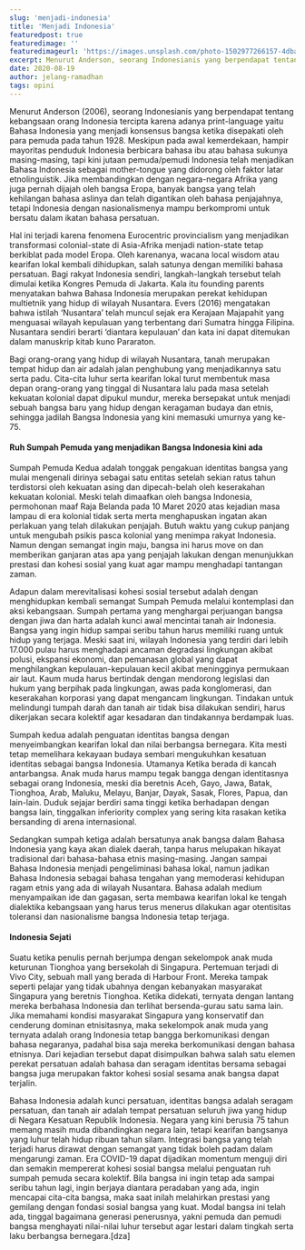 ```yaml
---
slug: 'menjadi-indonesia'
title: 'Menjadi Indonesia'
featuredpost: true
featuredimage: ''
featuredimageurl: 'https://images.unsplash.com/photo-1502977266157-4dbae1582d9f?ixid=MXwxMjA3fDB8MHxzZWFyY2h8Mzh8fGluZG9uZXNpYSUyMGZsYWd8ZW58MHx8MHw%3D&ixlib=rb-1.2.1&auto=format&fit=crop&w=500&q=60'
excerpt: Menurut Anderson, seorang Indonesianis yang berpendapat tentang kebangsaan orang Indonesia tercipta karena adanya print-language yaitu Bahasa Indonesia.
date: 2020-08-19
author: jelang-ramadhan
tags: opini
---
```


Menurut Anderson (2006), seorang Indonesianis yang berpendapat tentang kebangsaan orang Indonesia tercipta karena adanya print-language yaitu Bahasa Indonesia yang menjadi konsensus bangsa ketika disepakati oleh para pemuda pada tahun 1928. Meskipun pada awal kemerdekaan, hampir mayoritas penduduk Indonesia berbicara bahasa ibu atau bahasa sukunya masing-masing, tapi kini jutaan pemuda/pemudi Indonesia telah menjadikan Bahasa Indonesia sebagai mother-tongue yang didorong oleh faktor latar etnolinguistik. Jika membandingkan dengan negara-negara Afrika yang juga pernah dijajah oleh bangsa Eropa, banyak bangsa yang telah kehilangan bahasa aslinya dan telah digantikan oleh bahasa penjajahnya, tetapi Indonesia dengan nasionalismenya mampu berkompromi untuk bersatu dalam ikatan bahasa persatuan.

Hal ini terjadi karena fenomena Eurocentric provincialism yang menjadikan transformasi colonial-state di Asia-Afrika menjadi nation-state tetap berkiblat pada model Eropa. Oleh karenanya, wacana local wisdom atau kearifan lokal kembali dihidupkan, salah satunya dengan memiliki bahasa persatuan. Bagi rakyat Indonesia sendiri, langkah-langkah tersebut telah dimulai ketika Kongres Pemuda di Jakarta. Kala itu founding parents menyatakan bahwa Bahasa Indonesia merupakan perekat kehidupan multietnik yang hidup di wilayah Nusantara. Evers (2016) mengatakan bahwa istilah ‘Nusantara’ telah muncul sejak era Kerajaan Majapahit yang menguasai wilayah kepulauan yang terbentang dari Sumatra hingga Filipina. Nusantara sendiri berarti ‘diantara kepulauan’ dan kata ini dapat ditemukan dalam manuskrip kitab kuno Pararaton.

Bagi orang-orang yang hidup di wilayah Nusantara, tanah merupakan tempat hidup dan air adalah jalan penghubung yang menjadikannya satu serta padu. Cita-cita luhur serta kearifan lokal turut membentuk masa depan orang-orang yang tinggal di Nusantara lalu pada masa setelah kekuatan kolonial dapat dipukul mundur, mereka bersepakat untuk menjadi sebuah bangsa baru yang hidup dengan keragaman budaya dan etnis, sehingga jadilah Bangsa Indonesia yang kini memasuki umurnya yang ke-75.

#### Ruh Sumpah Pemuda yang menjadikan Bangsa Indonesia kini ada

Sumpah Pemuda Kedua adalah tonggak pengakuan identitas bangsa yang mulai mengenali dirinya sebagai satu entitas setelah sekian ratus tahun terdistorsi oleh kekuatan asing dan dipecah-belah oleh keserakahan kekuatan kolonial. Meski telah dimaafkan oleh bangsa Indonesia, permohonan maaf Raja Belanda pada 10 Maret 2020 atas kejadian masa lampau di era kolonial tidak serta merta menghapuskan ingatan akan perlakuan yang telah dilakukan penjajah. Butuh waktu yang cukup panjang untuk mengubah psikis pasca kolonial yang menimpa rakyat Indonesia. Namun dengan semangat ingin maju, bangsa ini harus move on dan memberikan ganjaran atas apa yang penjajah lakukan dengan menunjukkan prestasi dan kohesi sosial yang kuat agar mampu menghadapi tantangan zaman.

Adapun dalam merevitalisasi kohesi sosial tersebut adalah dengan menghidupkan kembali semangat Sumpah Pemuda melalui kontemplasi dan aksi kebangsaan. Sumpah pertama yang menghargai perjuangan bangsa dengan jiwa dan harta adalah kunci awal mencintai tanah air Indonesia. Bangsa yang ingin hidup sampai seribu tahun harus memiliki ruang untuk hidup yang terjaga. Meski saat ini, wilayah Indonesia yang terdiri dari lebih 17.000 pulau harus menghadapi ancaman degradasi lingkungan akibat polusi, ekspansi ekonomi, dan pemanasan global yang dapat menghilangkan kepulauan-kepulauan kecil akibat meningginya permukaan air laut. Kaum muda harus bertindak dengan mendorong legislasi dan hukum yang berpihak pada lingkungan, awas pada konglomerasi, dan keserakahan korporasi yang dapat mengancam lingkungan. Tindakan untuk melindungi tumpah darah dan tanah air tidak bisa dilakukan sendiri, harus dikerjakan secara kolektif agar kesadaran dan tindakannya berdampak luas.

Sumpah kedua adalah penguatan identitas bangsa dengan menyeimbangkan kearifan lokal dan nilai berbangsa bernegara. Kita mesti tetap memelihara kekayaan budaya sembari mengukuhkan kesatuan identitas sebagai bangsa Indonesia. Utamanya Ketika berada di kancah antarbangsa. Anak muda harus mampu tegak bangga dengan identitasnya sebagai orang Indonesia, meski dia beretnis Aceh, Gayo, Jawa, Batak, Tionghoa, Arab, Maluku, Melayu, Banjar, Dayak, Sasak, Flores, Papua, dan lain-lain. Duduk sejajar berdiri sama tinggi ketika berhadapan dengan bangsa lain, tinggalkan inferiority complex yang sering kita rasakan ketika bersanding di arena internasional.

Sedangkan sumpah ketiga adalah bersatunya anak bangsa dalam Bahasa Indonesia yang kaya akan dialek daerah, tanpa harus melupakan hikayat tradisional dari bahasa-bahasa etnis masing-masing. Jangan sampai Bahasa Indonesia menjadi pengeliminasi bahasa lokal, namun jadikan Bahasa Indonesia sebagai bahasa tengahan yang memoderasi kehidupan ragam etnis yang ada di wilayah Nusantara. Bahasa adalah medium menyampaikan ide dan gagasan, serta membawa kearifan lokal ke tengah dialektika kebangsaan yang harus terus menerus dilakukan agar otentisitas toleransi dan nasionalisme bangsa Indonesia tetap terjaga.

#### Indonesia Sejati

Suatu ketika penulis pernah berjumpa dengan sekelompok anak muda keturunan Tionghoa yang bersekolah di Singapura. Pertemuan terjadi di Vivo City, sebuah mall yang berada di Harbour Front. Mereka tampak seperti pelajar yang tidak ubahnya dengan kebanyakan masyarakat Singapura yang beretnis Tionghoa. Ketika didekati, ternyata dengan lantang mereka berbahasa Indonesia dan terlihat bersenda-gurau satu sama lain. Jika memahami kondisi masyarakat Singapura yang konservatif dan cenderung dominan etnisitasnya, maka sekelompok anak muda yang ternyata adalah orang Indonesia tetap bangga berkomunikasi dengan bahasa negaranya, padahal bisa saja mereka berkomunikasi dengan bahasa etnisnya. Dari kejadian tersebut dapat disimpulkan bahwa salah satu elemen perekat persatuan adalah bahasa dan seragam identitas bersama sebagai bangsa juga merupakan faktor kohesi sosial sesama anak bangsa dapat terjalin.

Bahasa Indonesia adalah kunci persatuan, identitas bangsa adalah seragam persatuan, dan tanah air adalah tempat persatuan seluruh jiwa yang hidup di Negara Kesatuan Republik Indonesia. Negara yang kini berusia 75 tahun memang masih muda dibandingkan negara lain, tetapi kearifan bangsanya yang luhur telah hidup ribuan tahun silam. Integrasi bangsa yang telah terjadi harus dirawat dengan semangat yang tidak boleh padam dalam mengarungi zaman. Era COVID-19 dapat dijadikan momentum menguji diri dan semakin mempererat kohesi sosial bangsa melalui penguatan ruh sumpah pemuda secara kolektif.
Bila bangsa ini ingin tetap ada sampai seribu tahun lagi, ingin berjaya diantara peradaban yang ada, ingin mencapai cita-cita bangsa, maka saat inilah melahirkan prestasi yang gemilang dengan fondasi sosial bangsa yang kuat. Modal bangsa ini telah ada, tinggal bagaimana generasi penerusnya, yakni pemuda dan pemudi bangsa menghayati nilai-nilai luhur tersebut agar lestari dalam tingkah serta laku berbangsa bernegara.[dza]
